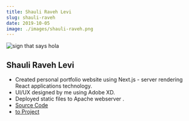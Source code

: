 ```yaml
---
title: Shauli Raveh Levi
slug: shauli-raveh
date: 2019-10-05
image: ./images/shauli-raveh.png
---
```


![sign that says hola](./images/shauli-raveh.png)

## Shauli Raveh Levi

- Created personal portfolio website using Next.js - server rendering React applications technology.
- UI/UX designed by me using Adobe XD.
- Deployed static files to Apache webserver .
- <a href="https://github.com/shlommi" target="_blank">
    Source Code
  </a>
- <a href="https://www.shauli-levi.co.il/" target="_blank">
    to Project
  </a>
